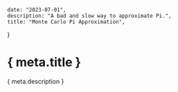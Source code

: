 	date: "2023-07-01",
	description: "A bad and slow way to approximate Pi.",
	title: "Monte Carlo Pi Approximation",
}

# { meta.title }
{ meta.description }
